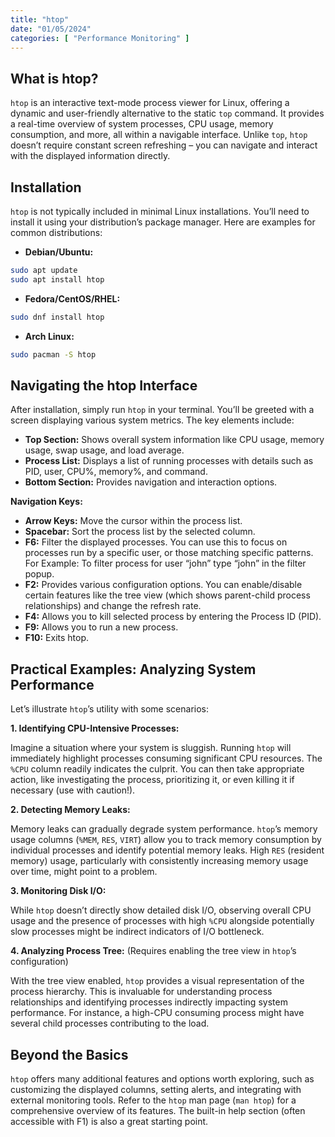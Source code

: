 ```yaml
---
title: "htop"
date: "01/05/2024"
categories: [ "Performance Monitoring" ]
---
```

## What is htop?

`htop` is an interactive text-mode process viewer for Linux, offering a dynamic and user-friendly alternative to the static `top` command. It provides a real-time overview of system processes, CPU usage, memory consumption, and more, all within a navigable interface.  Unlike `top`, `htop` doesn't require constant screen refreshing – you can navigate and interact with the displayed information directly.

## Installation

`htop` is not typically included in minimal Linux installations.  You'll need to install it using your distribution's package manager.  Here are examples for common distributions:

* **Debian/Ubuntu:**
```bash
sudo apt update
sudo apt install htop
```

* **Fedora/CentOS/RHEL:**
```bash
sudo dnf install htop
```

* **Arch Linux:**
```bash
sudo pacman -S htop
```


##  Navigating the htop Interface

After installation, simply run `htop` in your terminal.  You'll be greeted with a screen displaying various system metrics.  The key elements include:

* **Top Section:** Shows overall system information like CPU usage, memory usage, swap usage, and load average.
* **Process List:** Displays a list of running processes with details such as PID, user, CPU%, memory%, and command.
* **Bottom Section:** Provides navigation and interaction options.

**Navigation Keys:**

* **Arrow Keys:** Move the cursor within the process list.
* **Spacebar:** Sort the process list by the selected column.
* **F6:**  Filter the displayed processes. You can use this to focus on processes run by a specific user, or those matching specific patterns.
  For Example: To filter process for user "john" type "john" in the filter popup.
* **F2:** Provides various configuration options. You can enable/disable certain features like the tree view (which shows parent-child process relationships) and change the refresh rate.
* **F4:** Allows you to kill selected process by entering the Process ID (PID).
* **F9:** Allows you to run a new process.
* **F10:** Exits htop.

##  Practical Examples: Analyzing System Performance

Let's illustrate `htop`'s utility with some scenarios:

**1. Identifying CPU-Intensive Processes:**

Imagine a situation where your system is sluggish. Running `htop` will immediately highlight processes consuming significant CPU resources.  The `%CPU` column readily indicates the culprit. You can then take appropriate action, like investigating the process, prioritizing it, or even killing it if necessary (use with caution!).


**2. Detecting Memory Leaks:**

Memory leaks can gradually degrade system performance.  `htop`'s memory usage columns (`%MEM`, `RES`, `VIRT`) allow you to track memory consumption by individual processes and identify potential memory leaks.  High `RES` (resident memory) usage, particularly with consistently increasing memory usage over time, might point to a problem.


**3. Monitoring Disk I/O:**

While `htop` doesn't directly show detailed disk I/O, observing overall CPU usage and the presence of processes with high `%CPU` alongside potentially slow processes might be indirect indicators of I/O bottleneck.


**4.  Analyzing Process Tree:** (Requires enabling the tree view in `htop`'s configuration)

With the tree view enabled, `htop` provides a visual representation of the process hierarchy.  This is invaluable for understanding process relationships and identifying processes indirectly impacting system performance. For instance, a high-CPU consuming process might have several child processes contributing to the load.


## Beyond the Basics

`htop` offers many additional features and options worth exploring, such as customizing the displayed columns, setting alerts, and integrating with external monitoring tools.  Refer to the `htop` man page (`man htop`) for a comprehensive overview of its features. The built-in help section (often accessible with F1) is also a great starting point.

